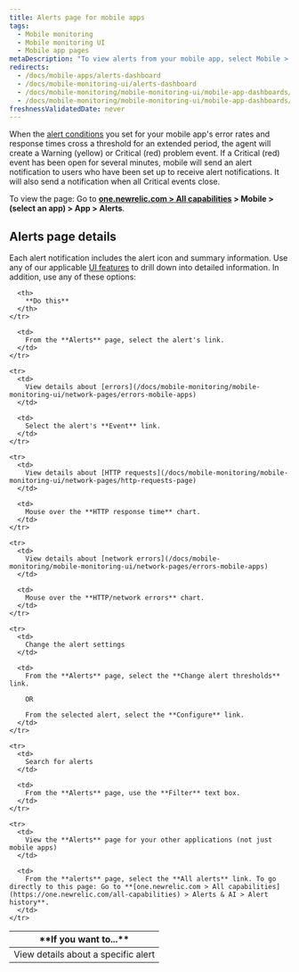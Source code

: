 ```yaml
---
title: Alerts page for mobile apps
tags:
  - Mobile monitoring
  - Mobile monitoring UI
  - Mobile app pages
metaDescription: "To view alerts from your mobile app, select Mobile > (select an app) > App > Alerts."
redirects:
  - /docs/mobile-apps/alerts-dashboard
  - /docs/mobile-monitoring-ui/alerts-dashboard
  - /docs/mobile-monitoring/mobile-monitoring-ui/mobile-app-dashboards/alerts-dashboard-mobile-apps
  - /docs/mobile-monitoring/mobile-monitoring-ui/mobile-app-dashboards/alerts-page-mobile-apps
freshnessValidatedDate: never
---
```


When the [alert conditions](/docs/mobile-apps/alert-settings) you set for your mobile app's error rates and response times cross a threshold for an extended period, the <InlinePopover type="mobile" /> agent will create a Warning (yellow) or Critical (red) problem event. If a Critical (red) event has been open for several minutes, mobile will send an alert notification to users who have been set up to receive alert notifications. It will also send a notification when all Critical events close.

To view the <InlinePopover type="alerts" /> page: Go to **[one.newrelic.com > All capabilities](https://one.newrelic.com/all-capabilities) > Mobile > (select an app) > App > Alerts**.

## Alerts page details

Each alert notification includes the alert icon and summary information. Use any of our applicable [UI features](/docs/new-relic-solutions/new-relic-one/introduction-new-relic-platform) to drill down into detailed information. In addition, use any of these options:

<table>
  <thead>
    <tr>
      <th width={200}>
        **If you want to...**
      </th>

      <th>
        **Do this**
      </th>
    </tr>
  </thead>

  <tbody>
    <tr>
      <td>
        View details about a specific alert
      </td>

      <td>
        From the **Alerts** page, select the alert's link.
      </td>
    </tr>

    <tr>
      <td>
        View details about [errors](/docs/mobile-monitoring/mobile-monitoring-ui/network-pages/errors-mobile-apps)
      </td>

      <td>
        Select the alert's **Event** link.
      </td>
    </tr>

    <tr>
      <td>
        View details about [HTTP requests](/docs/mobile-monitoring/mobile-monitoring-ui/network-pages/http-requests-page)
      </td>

      <td>
        Mouse over the **HTTP response time** chart.
      </td>
    </tr>

    <tr>
      <td>
        View details about [network errors](/docs/mobile-monitoring/mobile-monitoring-ui/network-pages/errors-mobile-apps)
      </td>

      <td>
        Mouse over the **HTTP/network errors** chart.
      </td>
    </tr>

    <tr>
      <td>
        Change the alert settings
      </td>

      <td>
        From the **Alerts** page, select the **Change alert thresholds** link.

        OR

        From the selected alert, select the **Configure** link.
      </td>
    </tr>

    <tr>
      <td>
        Search for alerts
      </td>

      <td>
        From the **Alerts** page, use the **Filter** text box.
      </td>
    </tr>

    <tr>
      <td>
        View the **Alerts** page for your other applications (not just mobile apps)
      </td>

      <td>
        From the **alerts** page, select the **All alerts** link. To go directly to this page: Go to **[one.newrelic.com > All capabilities](https://one.newrelic.com/all-capabilities) > Alerts & AI > Alert history**.
      </td>
    </tr>
  </tbody>
</table>
